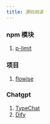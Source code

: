 ```yaml
---
title: 源码阅读
---
```


### npm 模块

1. [p-limit](./source-code/p-limit.mdx)

### 项目

1. [flowise](./source-code/flowise.mdx)

### Chatgpt

1. [TypeChat](./source-code/typechat.mdx)
2. [Dify](./source-code/Dify.mdx)